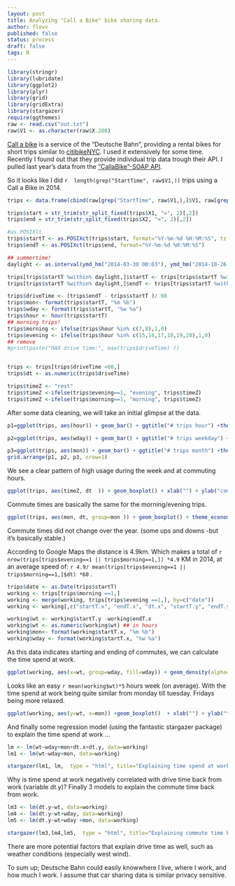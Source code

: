 ```yaml
---
layout: post
title: Analyzing "Call a Bike" bike sharing data.
author: flovv
published: false
status: process
draft: false
tags: R 
---
```




```r
library(stringr)
library(lubridate)
library(ggplot2)
library(plyr)
library(grid)
library(gridExtra)
library(stargazer)
require(ggthemes)
raw <- read.csv("out.txt")
raw$V1 <- as.character(raw$X.200)
```

[Call a bike](www.callabike.de) is a service of the "Deutsche Bahn", providing a rental bikes for short trips similar to [citibikeNYC](https://www.citibikenyc.com/). I used it extensively for some time. Recently I found out that they provide individual trip data trough their API.
I pulled last year's data from the ["CallaBike"-SOAP API](https://github.com/flovv/CallaBike-DataCollect).


So it looks like I did `r  length(grep("StartTime", raw$V1,)) `  trips using a Call a Bike in 2014.

```r
trips <- data.frame(cbind(raw[grep("StartTime", raw$V1,),]$V1, raw[grep("EndTime", raw$V1,),]$V1) )

trips$start = str_trim(str_split_fixed(trips$X1, "=", 2)[,2])
trips$end = str_trim(str_split_fixed(trips$X2, "=", 2)[,2])

#as.POSIXlt
trips$startT <- as.POSIXct(trips$start, format="%Y-%m-%d %H:%M:%S", tz = "CET")
trips$endT <- as.POSIXct(trips$end, format="%Y-%m-%d %H:%M:%S")

## summertime!
daylight <- as.interval(ymd_hm("2014-03-30 00:03"), ymd_hm("2014-10-26 24:23"))

trips[trips$startT %within% daylight,]$startT <- trips[trips$startT %within% daylight,]$startT +60*60
trips[trips$startT %within% daylight,]$endT <- trips[trips$startT %within% daylight,]$endT +60*60

trips$driveTime <- (trips$endT - trips$startT )/ 60 
trips$mon<- format(trips$startT, "%m %b")
trips$wday <- format(trips$startT, "%w %a")
trips$hour <- hour(trips$startT)
## morning trips!
trips$morning <- ifelse(trips$hour %in% c(7,8),1,0)
trips$evening <- ifelse(trips$hour %in% c(15,16,17,18,19,20),1,0)
## remove
#print(paste("MAX drive time:", max(trips$driveTime) ))


trips <- trips[trips$driveTime <60,]
trips$dt <- as.numeric(trips$driveTime)

trips$timeZ <- "rest"
trips$timeZ <-ifelse(trips$evening==1, "evening", trips$timeZ)
trips$timeZ <-ifelse(trips$morning==1, "morning", trips$timeZ)
```

After some data cleaning, we will take an initial glimpse at the data.

```r
p1=ggplot(trips, aes(hour)) + geom_bar() + ggtitle("# trips hour") +theme_economist()

p2=ggplot(trips, aes(wday)) + geom_bar() + ggtitle("# trips weekday") +theme_economist() + theme(axis.text.x = element_text(angle = 90, hjust = 1)) + xlab("weekday") 

p3=ggplot(trips, aes(mon)) + geom_bar() + ggtitle("# trips month") +theme_economist()+ theme(axis.text.x = element_text(angle = 90, hjust = 1)) + xlab("month")
grid.arrange(p1, p2, p3, nrow=1)
```

We see a clear pattern of high usage during the week and at commuting hours.

```r
ggplot(trips, aes(timeZ, dt  )) + geom_boxplot() + xlab("") + ylab("commute time in minutes") +theme_economist()


```

Commute times are basically the same for the morning/evening trips.

```r
ggplot(trips, aes(mon, dt, group=mon )) + geom_boxplot() + theme_economist() + xlab("") + ylab("commute time in minutes")
```

Commute times did not change over the year. (some ups and downs -but it's basically stable.)

According to Google Maps the distance is 4.9km. Which makes a total of `r nrow(trips[trips$evening==1 || trips$morning==1,]) *4.9 ` KM in 2014, at an average speed of: `r 4.9/ mean(trips[trips$evening==1 || trips$morning==1,]$dt) *60` .

```r
trips$date <- as.Date(trips$startT)
working <- trips[trips$morning ==1,]
working <- merge(working, trips[trips$evening ==1,], by=c("date"))
working <- working[,c("startT.x", "endT.x", "dt.x", "startT.y", "endT.y", "dt.y")]

working$wt <- working$startT.y -working$endT.x
working$wt <- as.numeric(working$wt) ## in hours
working$mon<- format(working$startT.x, "%m %b")
working$wday <- format(working$startT.x, "%w %a")
```

As this data indicates starting and ending of commutes, we can calculate the time spend at work.

```r
ggplot(working, aes(x=wt, group=wday, fill=wday)) + geom_density(alpha=.3) + xlab("time spend at work in hours") + theme_economist()

```

Looks like an easy `r mean(working$wt)*5` hours week (on average). With the time spend at work being quite similar from monday till tuesday. Fridays being more relaxed.

```r
ggplot(working, aes(y=wt, x=mon)) +geom_boxplot()  + xlab("") + ylab("time spend at work in hours") + theme(axis.text.x = element_text(angle = 90, hjust = 1)) + theme_economist()

```

And finally some regression model (using the fantastic stargazer package) to explain the time spend at work ...

```r
lm <- lm(wt~wday+mon+dt.x+dt.y, data=working)
lm1 <- lm(wt~wday+mon, data=working)

stargazer(lm1, lm,  type = "html", title="Explaining time spend at work.")
```

Why is time spend at work negatively correlated with drive time back from work (variable dt.y)?
Finally 3 models to explain the commute time back from work.

```r
lm3 <- lm(dt.y~wt, data=working)
lm4 <- lm(dt.y~wt+wday, data=working)
lm5 <- lm(dt.y~wt+wday +mon, data=working)

stargazer(lm3,lm4,lm5,  type = "html", title="Explaining commute time back from work.")
```

There are more potential factors that explain drive time as well, such as weather conditions (especially west wind).

To sum up; Deutsche Bahn could easily knowwhere I live, where I work, and how much I work. I assume that car sharing data is similar privacy sensitive.
